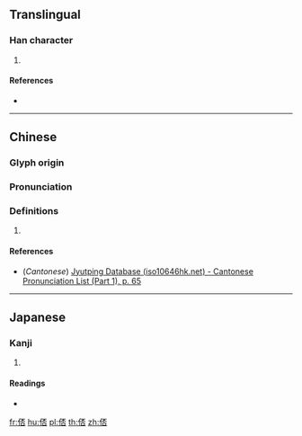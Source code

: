 ==Translingual==

===Han character===
{{Han char|rn=9|rad=人|as=07|sn=9|four=21269|canj=OMFR|ids=⿰亻否}}

# {{defn|Han|sort=人07}}

====References====
* {{Han ref|kx=0105.080|dkj=00694|hdz=10158.060|uh=4FD6|ud=20438|bh=CDEB|bd=52715}}

----

==Chinese==
{{zh-forms}}

===Glyph origin===
{{Han etym}}

===Pronunciation===
{{zh-pron
|m=pěi
|c=pui2
|mc=y
|oc=y
|ma=
|cat=
}}

===Definitions===
{{zh-hanzi}}

# {{rfdef|lang=zh}}

====References====
* (''Cantonese'') [http://www.iso10646hk.net/jp/document/download.jsp Jyutping Database (iso10646hk.net) - Cantonese Pronunciation List (Part 1), p. 65]

----

==Japanese==

===Kanji===
{{ja-kanji|grade=|rs=人07}}

# {{defn|lang=ja|sort=人07}}

====Readings====
* {{ja-readings|on=[[はい]] (hai), [[へ]] (he)|kun=}}

[[fr:俖]]
[[hu:俖]]
[[pl:俖]]
[[th:俖]]
[[zh:俖]]